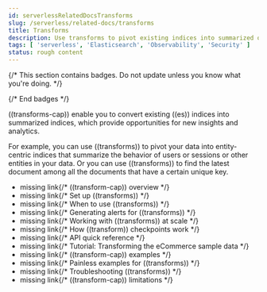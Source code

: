 ```yaml
---
id: serverlessRelatedDocsTransforms
slug: /serverless/related-docs/transforms
title: Transforms
description: Use transforms to pivot existing indices into summarized or entity-centric indices.
tags: [ 'serverless', 'Elasticsearch', 'Observability', 'Security' ]
status: rough content
---
```


{/* This section contains badges. Do not update unless you know what you're doing. */}

<DocImage size="s" flatImage url="../../images/elasticsearch-yes.svg" alt="Applicable to Elasticsearch serverless." /> <DocImage size="s" flatImage url="../../images/security-yes.svg" alt="Applicable to Security serverless." /> <DocImage size="s" flatImage url="../../images/obs-yes.svg" alt="Applicable to Observability serverless." /> 

{/* End badges */}


<RoughContent />

<div id="transforms"></div>

((transforms-cap)) enable you to convert existing ((es)) indices into summarized
indices, which provide opportunities for new insights and analytics.

For example, you can use ((transforms)) to pivot your data into entity-centric
indices that summarize the behavior of users or sessions or other entities in
your data. Or you can use ((transforms)) to find the latest document among all the
documents that have a certain unique key.

* <DocBadge><DocIcon size="s" type="unlink" title="missing link"/> missing link</DocBadge>{/*  <DocLink id="enElasticsearchReferenceTransformOverview">((transform-cap)) overview</DocLink> */}
* <DocBadge><DocIcon size="s" type="unlink" title="missing link"/> missing link</DocBadge>{/*  <DocLink id="enElasticsearchReferenceTransformSetup">Set up ((transforms))</DocLink> */}
* <DocBadge><DocIcon size="s" type="unlink" title="missing link"/> missing link</DocBadge>{/*  <DocLink id="enElasticsearchReferenceTransformUsage">When to use ((transforms))</DocLink> */}
* <DocBadge><DocIcon size="s" type="unlink" title="missing link"/> missing link</DocBadge>{/*  <DocLink id="enElasticsearchReferenceTransformAlerts">Generating alerts for ((transforms))</DocLink> */}
* <DocBadge><DocIcon size="s" type="unlink" title="missing link"/> missing link</DocBadge>{/*  <DocLink id="enElasticsearchReferenceTransformScale">Working with ((transforms)) at scale</DocLink> */}
* <DocBadge><DocIcon size="s" type="unlink" title="missing link"/> missing link</DocBadge>{/*  <DocLink id="enElasticsearchReferenceTransformCheckpoints">How ((transform)) checkpoints work</DocLink> */}
* <DocBadge><DocIcon size="s" type="unlink" title="missing link"/> missing link</DocBadge>{/*  <DocLink id="enElasticsearchReferenceTransformApiQuickref">API quick reference</DocLink> */}
* <DocBadge><DocIcon size="s" type="unlink" title="missing link"/> missing link</DocBadge>{/*  <DocLink id="enElasticsearchReferenceEcommerceTransforms">Tutorial: Transforming the eCommerce sample data</DocLink> */}
* <DocBadge><DocIcon size="s" type="unlink" title="missing link"/> missing link</DocBadge>{/*  <DocLink id="enElasticsearchReferenceTransformExamples">((transform-cap)) examples</DocLink> */}
* <DocBadge><DocIcon size="s" type="unlink" title="missing link"/> missing link</DocBadge>{/*  <DocLink id="enElasticsearchReferenceTransformPainlessExamples">Painless examples for ((transforms))</DocLink> */}
* <DocBadge><DocIcon size="s" type="unlink" title="missing link"/> missing link</DocBadge>{/*  <DocLink id="enElasticsearchReferenceTransformTroubleshooting">Troubleshooting ((transforms))</DocLink> */}
* <DocBadge><DocIcon size="s" type="unlink" title="missing link"/> missing link</DocBadge>{/*  <DocLink id="enElasticsearchReferenceTransformLimitations">((transform-cap)) limitations</DocLink> */}

